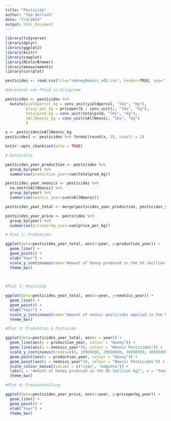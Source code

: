 ```yaml
---
title: "Pestizide"
author: "Tom Gerlach"
date: "7/4/2019"
output: html_document
---
```


```r
library(tidyverse)
library(dplyr)
library(ggplot2)
library(knitr)
library(cowplot)
library(RColorBrewer)
library(measurements)
library(corrplot)

pesticides <- read.csv(file="vHoneyNeonic_v03.csv", header=TRUE, sep=",")
```

```r
#Umrechnen von Pfund in Kilogramm

pesticides <- pesticides %>% 
  mutate(yieldpercol_kg = conv_unit(yieldpercol, "lbs", "kg"),
         price_per_kg = priceperlb / conv_unit(1, "lbs", "kg"),
         totalprod_kg = conv_unit(totalprod, "lbs", "kg"),
         nAllNeonic_kg = conv_unit(nAllNeonic, "lbs", "kg")
         )

x <- pesticides$nAllNeonic_kg
pesticides1 <- pesticides %>% format(round(x, 2), nsmall = 2)
```


```r
knitr::opts_chunk$set(echo = TRUE)
```

```r
# Datensätze

pesticides_year_production <- pesticides %>%
  group_by(year) %>%
  summarise(production_year=sum(totalprod_kg))

pesticides_year_neonics <- pesticides %>% 
  na.omit(nAllNeonic) %>% 
  group_by(year) %>% 
  summarise(neonics_year=sum(nAllNeonic))

pesticides_year_total <- merge(pesticides_year_production, pesticides_year_neonics)

pesticides_year_price <- pesticides %>% 
  group_by(year) %>% 
  summarise(priceperkg_year=sum(price_per_kg))
```

```r
# Plot 1: Produktion

ggplot(data=pesticides_year_total, aes(x=year, y=production_year)) +
  geom_line() + 
  geom_point() +
  xlab("Year") +
  scale_y_continuous(name="Amount of honey produced in the US [million kg]", breaks=c(60000000, 70000000, 80000000, 90000000, 100000000), labels=c("60", "70", "80", "90", "100")) +
  theme_bw()
  
  
```

```r
#Plot 2: Pestizide

ggplot(data=pesticides_year_total, aes(x=year, y=neonics_year)) +
  geom_line() + 
  geom_point() +
  xlab("Year") +
  scale_y_continuous(name="Amount of neonic pesticides applied in the US [M kg]", breaks=c(0, 500000, 1000000, 1500000, 2000000, 2500000, 3000000), labels=c("0", "0,5", "1", "1,5", "2", "2,5", "3")) +
  theme_bw()
```
```r
#Plot 3: Produktion & Pestizide

ggplot(data=pesticides_year_total, aes(x = year)) + 
  geom_line(aes(y = production_year, colour = "Honey")) + 
  geom_line(aes(y = neonics_year*30, colour = "Neonic Pesticides")) + 
  scale_y_continuous(breaks=c(0, 10000000, 20000000, 30000000, 40000000, 50000000, 60000000, 70000000, 80000000, 90000000, 100000000), labels=c("0", "10", "20", "30", "40", "50", "60", "70", "80", "90", "100"), sec.axis = sec_axis(~./30, name = "Amount of neonic pesticides applied in the US [million kg]", breaks=c(0, 500000, 1000000, 1500000, 2000000, 2500000, 3000000, 3500000), labels=c("0", "0,5", "1", "1,5", "2", "2,5", "3", "3,5"))) +
  geom_point(aes(y = production_year, colour = "Honey")) + 
  geom_point(aes(y = neonics_year*30, colour = "Neonic Pesticides")) +
  scale_colour_manual(values = c("cyan", "magenta")) + 
  labs(y = "Amount of honey produced in the US [million kg]", x = "Year", colour = "Parameter") +
  theme_bw()

```

```r
#Plot 4: Preisentwcklung

ggplot(data=pesticides_year_price, aes(x=year, y=priceperkg_year)) +
  geom_line() + 
  geom_point() +
  xlab("Year") +
  theme_bw()
```


